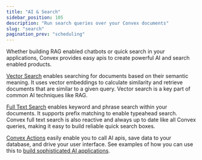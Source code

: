 ```yaml
---
title: "AI & Search"
sidebar_position: 105
description: "Run search queries over your Convex documents"
slug: "search"
pagination_prev: "scheduling"
---
```


Whether building RAG enabled chatbots or quick search in your applications,
Convex provides easy apis to create powerful AI and search enabled products.

[Vector Search](/search/vector-search.mdx) enables searching for documents based
on their semantic meaning. It uses vector embeddings to calculate similarity and
retrieve documents that are similar to a given query. Vector search is a key
part of common AI techniques like RAG.

[Full Text Search](/search/text-search.mdx) enables keyword and phrase search
within your documents. It supports prefix matching to enable typeahead search.
Convex full text search is also reactive and always up to date like all Convex
queries, making it easy to build reliable quick search boxes.

[Convex Actions](functions/actions) easily enable you to call AI apis, save data
to your database, and drive your user interface. See examples of how you can use
this to [build sophisticated AI applications](https://stack.convex.dev/tag/AI).

<StackPosts query="AI" />
